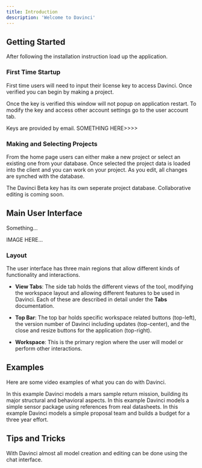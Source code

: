 ```yaml
---
title: Introduction
description: 'Welcome to Davinci'
---
```


## Getting Started
After following the installation instruction load up the application.

### First Time Startup
First time users will need to input their license key to access Davinci. Once verified you can begin by making a project.

<Note>Once the key is verified this window will not popup on application restart. To modify the key and access other account settings go to the user account tab.</Note>

<Note>Keys are provided by email. SOMETHING HERE>>>></Note>

### Making and Selecting Projects
From the home page users can either make a new project or select an existing one from your database. Once selected the project data is loaded into the client and you can work on your project. As you edit, all changes are synched with the database.

<Note>The Davinci Beta key has its own seperate project database. Collaborative editing is coming soon.</Note>

## Main User Interface
Something...


IMAGE HERE...

### Layout
The user interface has three main regions that allow different kinds of functionality and interactions. 

* **View Tabs**: The side tab holds the different views of the tool, modifying the workspace layout and allowing different features to be used in Davinci. Each of these are described in detail under the **Tabs** documentation.

* **Top Bar**: The top bar holds specific workspace related buttons (top-left), the version number of Davinci including updates (top-center), and the close and resize buttons for the application (top-right).

* **Workspace**: This is the primary region where the user will model or perform other interactions.

## Examples
Here are some video examples of what you can do with Davinci.

<Card title="Mission Architecture" icon="link" href="https://www.celedonsolutions.com/mission-example">
  In this example Davinci models a mars sample return mission, building its major structural and behavioral aspects.
</Card>

<Card title="Sensor Package" icon="link" href="https://www.celedonsolutions.com/sensor-example">
   In this example Davinci models a simple sensor package using references from real datasheets.
</Card>

<Card title="Proposal Team" icon="link" href="https://www.celedonsolutions.com/team-example">
   In this example Davinci models a simple proposal team and builds a budget for a three year effort.
</Card>


## Tips and Tricks
With Davinci almost all model creation and editing can be done using the chat interface. 